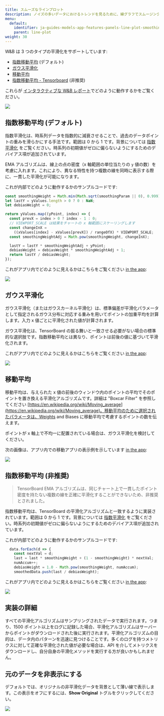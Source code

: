 ```yaml
---
title: スムーズなラインプロット
description: ノイズの多いデータにおけるトレンドを見るために、線グラフでスムージングを使用します。
menu:
  default:
    identifier: ja-guides-models-app-features-panels-line-plot-smoothing
    parent: line-plot
weight: 30
---
```


W&B は 3 つのタイプの平滑化をサポートしています:

- [指数移動平均](/ja/smoothing.md#exponential-moving-average-default) (デフォルト)
- [ガウス平滑化](/ja/smoothing.md#gaussian-smoothing)
- [移動平均](/ja/smoothing.md#running-average)
- [指数移動平均 - Tensorboard](/ja/smoothing.md#exponential-moving-average-deprecated) (非推奨)

これらが [インタラクティブな W&B レポート](https://wandb.ai/carey/smoothing-example/reports/W-B-Smoothing-Features--Vmlldzo1MzY3OTc)でどのように動作するかをご覧ください。

<Frame>
    <img src="/images/app_ui/beamer_smoothing.gif"  />
</Frame>

## 指数移動平均 (デフォルト)

指数平滑化は、時系列データを指数的に減衰させることで、過去のデータポイントの重みを滑らかにする手法です。範囲は 0 から 1 です。背景については [指数平滑化](https://www.wikiwand.com/en/Exponential_smoothing) をご覧ください。時系列の初期値がゼロに偏らないようにするためのデバイアス項が追加されています。

EMA アルゴリズムは、線上の点の密度（x 軸範囲の単位当たりの `y` 値の数）を考慮に入れます。これにより、異なる特性を持つ複数の線を同時に表示する際に、一貫した平滑化が可能になります。

これが内部でどのように動作するかのサンプルコードです:

```javascript
const smoothingWeight = Math.min(Math.sqrt(smoothingParam || 0), 0.999);
let lastY = yValues.length > 0 ? 0 : NaN;
let debiasWeight = 0;

return yValues.map((yPoint, index) => {
  const prevX = index > 0 ? index - 1 : 0;
  // VIEWPORT_SCALE は結果をチャートの x 軸範囲にスケーリングします
  const changeInX =
    ((xValues[index] - xValues[prevX]) / rangeOfX) * VIEWPORT_SCALE;
  const smoothingWeightAdj = Math.pow(smoothingWeight, changeInX);

  lastY = lastY * smoothingWeightAdj + yPoint;
  debiasWeight = debiasWeight * smoothingWeightAdj + 1;
  return lastY / debiasWeight;
});
```

これがアプリ内でどのように見えるかはこちらをご覧ください [in the app](https://wandb.ai/carey/smoothing-example/reports/W-B-Smoothing-Features--Vmlldzo1MzY3OTc):

<Frame>
    <img src="/images/app_ui/weighted_exponential_moving_average.png"  />
</Frame>

## ガウス平滑化

ガウス平滑化（またはガウスカーネル平滑化）は、標準偏差が平滑化パラメータとして指定されるガウス分布に対応する重みを用いてポイントの加重平均を計算します。入力 x 値ごとに平滑化された値が計算されます。

ガウス平滑化は、TensorBoard の振る舞いと一致させる必要がない場合の標準的な選択肢です。指数移動平均とは異なり、ポイントは前後の値に基づいて平滑化されます。

これがアプリ内でどのように見えるかはこちらをご覧ください [in the app](https://wandb.ai/carey/smoothing-example/reports/W-B-Smoothing-Features--Vmlldzo1MzY3OTc#3.-gaussian-smoothing):

<Frame>
    <img src="/images/app_ui/gaussian_smoothing.png"  />
</Frame>

## 移動平均

移動平均は、与えられた x 値の前後のウィンドウ内のポイントの平均でそのポイントを置き換える平滑化アルゴリズムです。詳細は "Boxcar Filter" を参照してください [https://en.wikipedia.org/wiki/Moving_average](https://en.wikipedia.org/wiki/Moving_average)。移動平均のために選択されたパラメータは、Weights and Biases に移動平均で考慮するポイントの数を伝えます。

ポイントが x 軸上で不均一に配置されている場合は、ガウス平滑化を検討してください。

次の画像は、アプリ内での移動アプリの表示例を示しています [in the app](https://wandb.ai/carey/smoothing-example/reports/W-B-Smoothing-Features--Vmlldzo1MzY3OTc#4.-running-average):

<Frame>
    <img src="/images/app_ui/running_average.png"  />
</Frame>

## 指数移動平均 (非推奨)

> TensorBoard EMA アルゴリズムは、同じチャート上で一貫したポイント密度を持たない複数の線を正確に平滑化することができないため、非推奨とされました。

指数移動平均は、TensorBoard の平滑化アルゴリズムと一致するように実装されています。範囲は 0 から 1 です。背景については [指数平滑化](https://www.wikiwand.com/en/Exponential_smoothing) をご覧ください。時系列の初期値がゼロに偏らないようにするためのデバイアス項が追加されています。

これが内部でどのように動作するかのサンプルコードです:

```javascript
  data.forEach(d => {
    const nextVal = d;
    last = last * smoothingWeight + (1 - smoothingWeight) * nextVal;
    numAccum++;
    debiasWeight = 1.0 - Math.pow(smoothingWeight, numAccum);
    smoothedData.push(last / debiasWeight);
```

これがアプリ内でどのように見えるかはこちらをご覧ください [in the app](https://wandb.ai/carey/smoothing-example/reports/W-B-Smoothing-Features--Vmlldzo1MzY3OTc):

<Frame>
    <img src="/images/app_ui/exponential_moving_average.png"  />
</Frame>

## 実装の詳細

すべての平滑化アルゴリズムはサンプリングされたデータで実行されます。つまり、1500 ポイント以上をログに記録した場合、平滑化アルゴリズムはサーバーからポイントがダウンロードされた後に実行されます。平滑化アルゴリズムの目的は、データ内のパターンを迅速に見つけることです。多くのログを持つメトリクスに対して正確な平滑化された値が必要な場合は、API を介してメトリクスをダウンロードし、自分自身の平滑化メソッドを実行する方が良いかもしれません。

## 元のデータを非表示にする

デフォルトでは、オリジナルの非平滑化データを背景として薄い線で表示します。この表示をオフにするには、**Show Original** トグルをクリックしてください。

<Frame>
    <img src="/images/app_ui/demo_wandb_smoothing_turn_on_and_off_original_data.gif"  />
</Frame>